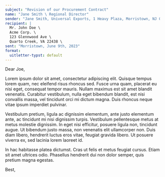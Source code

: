 ```yaml
---
subject: "Revision of our Procurement Contract"
name: "Jane Smith \ Regional Director"
sender: "Jane Smith, Universal Exports, 1 Heavy Plaza, Morristown, NJ 07964"
recipient: |
  Mr. John Doe \
  Acme Corp. \
  123 Glennwood Ave \
  Quarto Creek, VA 22438 \
sent: "Morristown, June 9th, 2023"
format:
  uitletter-typst: default
---
```


Dear Joe, 

Lorem ipsum dolor sit amet, consectetur adipiscing elit. Quisque tempus lorem quam, nec eleifend risus rhoncus sed. Fusce urna quam, placerat eu nisi eget, consequat tempor mauris. Nullam maximus est sit amet blandit venenatis. Curabitur vestibulum, nulla eget bibendum blandit, est nisi convallis massa, vel tincidunt orci mi dictum magna. Duis rhoncus neque vitae ipsum imperdiet pulvinar. 

Vestibulum pretium, ligula ac dignissim elementum, ante justo elementum ante, ac tincidunt mi nisi dignissim turpis. Vestibulum pellentesque metus at metus molestie dignissim. In eget nisi efficitur, posuere ligula non, tincidunt augue. Ut bibendum justo massa, non venenatis elit ullamcorper non. Duis diam libero, hendrerit luctus eros vitae, feugiat gravida libero. Ut posuere viverra ex, sed lacinia lorem laoreet id. 

In hac habitasse platea dictumst. Cras ut felis et metus feugiat cursus. Etiam sit amet ultrices odio. Phasellus hendrerit dui non dolor semper, quis pretium magna egestas.

Best,



